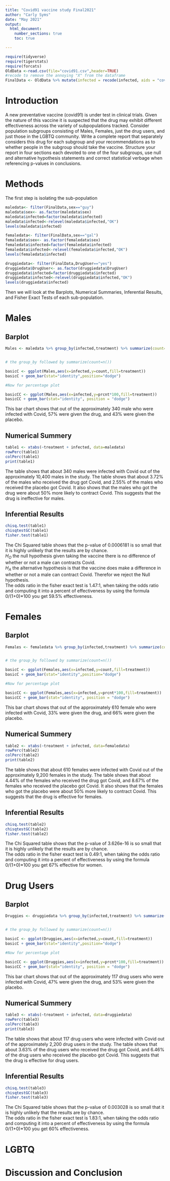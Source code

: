 ```yaml
---
title: "Covid91 vaccine study Final2021"
author: "Carly Syms"
date: "May 2021"
output: 
  html_document:
    number_sections: true
    toc: true

---
```


```r
require(tidyverse)
require(tigerstats)
require(forcats)
OldData <-read.csv(file="covid91.csv",header=TRUE)
#recode to remove the annoying "X" from the dataframe
FinalData <- OldData %>% mutate(infected = recode(infected, aids = "covid", none = "OK" )) %>% select(-one_of("X"))
```

# Introduction

A new  preventative vaccine (covid91) is under test in clinical trials. Given the nature of this vaccine it is suspected that the drug may exhibit different effectiveness across the variety of subpopulations tracked. Consider population subgroups consisting of Males, Females, just the drug users, and just those in the LGBTQ community. Write a complete report that separately considers this drug for each subgroup and your recommendations as to whether people in the subgroup should take the vaccine. Structure your report in four sections each devoted to one of the four subgroups, use null and alternative hypothesis statements and correct statistical verbage when referencing p-values in conclusions.

# Methods 

The first step is isolating the sub-population 

```r
maledata<- filter(FinalData,sex=="guy")
maledata$sex<- as.factor(maledata$sex)
maledata$infected=factor(maledata$infected)
maledata$infected<-relevel(maledata$infected,"OK")
levels(maledata$infected)
```
```r
femaledata<- filter(FinalData,sex=="gal")
femaledata$sex<- as.factor(femaledata$sex)
femaledata$infected=factor(femaledata$infected)
femaledata$infected<-relevel(femaledata$infected,"OK")
levels(femaledata$infected)
```
```r
druggiedata<- filter(FinalData,DrugUser=="yes")
druggiedata$DrugUser<- as.factor(druggiedata$DrugUser)
druggiedata$infected=factor(druggiedata$infected)
druggiedata$infected<-relevel(druggiedata$infected,"OK")
levels(druggiedata$infected)
```

Then we will look at the Barplots, Numerical Summaries, Inferential Results, and Fisher Exact Tests of each sub-population. 

# Males 

## Barplot

```r

Males <- maledata %>% group_by(infected,treatment) %>% summarize(count=n()) %>% mutate(prcnt=count/sum(count))


# the group_by followed by summarize(count=n())

basicC <- ggplot(Males,aes(x=infected,y=count,fill=treatment))
basicC + geom_bar(stat="identity",position="dodge")

#Now for percentage plot

basicCC <- ggplot(Males,aes(x=infected,y=prcnt*100,fill=treatment)) 
basicCC + geom_bar(stat="identity", position = "dodge")
```

This bar chart shows that out of the approximately 340 male who were infected with Covid, 57% were given the drug, and 43% were given the placebo.

## Numerical Summery

```r
table1 <- xtabs(~treatment + infected, data=maledata)
rowPerc(table1)
colPerc(table1)
print(table1)
```

The table shows that about 340 males were infected with Covid out of the approximately 10,400 males in the study. The table shows that about 3.72% of the males who received the drug got Covid, and 2.55% of the males who received the placebo got Covid. It also shows that the males who got the drug were about 50% more likely to contract Covid. This suggests that the drug is ineffective for males. 

## Inferential Results

```r
chisq.test(table1)
chisqtestGC(table1)
fisher.test(table1)
```

The Chi Squared table shows that the p-value of 0.0006181 is so small that it is highly unlikely that the results are by chance.  
$H_O$ the null hypothesis given taking the vaccine there is no difference of whether or not a male can contracts Covid.  
$H_A$ the alternative hypothesis is that the vaccine does make a difference in whether or not a male can contract Covid. Therefor we reject the Null hypothesis.   
The odds ratio in the fisher exact test is 1.47:1, when taking the odds ratio and computing it into a percent of effectiveness by using the formula 0/(1+0)*100 you get 59.5% effectiveness. 

# Females

## Barplot

```r

Females <- femaledata %>% group_by(infected,treatment) %>% summarize(count=n()) %>% mutate(prcnt=count/sum(count))


# the group_by followed by summarize(count=n())

basicC <- ggplot(Females,aes(x=infected,y=count,fill=treatment))
basicC + geom_bar(stat="identity",position="dodge")

#Now for percentage plot

basicCC <- ggplot(Females,aes(x=infected,y=prcnt*100,fill=treatment)) 
basicCC + geom_bar(stat="identity", position = "dodge")
```

This bar chart shows that out of the approximately 610 female who were infected with Covid, 33% were given the drug, and 66% were given the placebo.

## Numerical Summery

```r
table2 <- xtabs(~treatment + infected, data=femaledata)
rowPerc(table2)
colPerc(table2)
print(table2)
```

The table shows that about 610 females were infected with Covid out of the approximately 9,200 females in the study. The table shows that about 4.44% of the females who received the drug got Covid, and 8.67% of the females who received the placebo got Covid. It also shows that the females who got the placebo were about 50% more likely to contract Covid. This suggests that the drug is effective for females. 

## Inferential Results

```r
chisq.test(table2)
chisqtestGC(table2)
fisher.test(table2)
```

The Chi Squared table shows that the p-value of 3.626e-16 is so small that it is highly unlikely that the results are by chance.    
The odds ratio in the fisher exact test is 0.49:1, when taking the odds ratio and computing it into a percent of effectiveness by using the formula 0/(1+0)*100 you get 67% effective for women.

# Drug Users

## Barplot

```r

Druggies <- druggiedata %>% group_by(infected,treatment) %>% summarize(count=n()) %>% mutate(prcnt=count/sum(count))


# the group_by followed by summarize(count=n())

basicC <- ggplot(Druggies,aes(x=infected,y=count,fill=treatment))
basicC + geom_bar(stat="identity",position="dodge")

#Now for percentage plot

basicCC <- ggplot(Druggies,aes(x=infected,y=prcnt*100,fill=treatment)) 
basicCC + geom_bar(stat="identity", position = "dodge")
```

This bar chart shows that out of the approximately 117 drug users who were infected with Covid, 47% were given the drug, and 53% were given the placebo.

## Numerical Summery

```r
table3 <- xtabs(~treatment + infected, data=druggiedata)
rowPerc(table3)
colPerc(table3)
print(table3)
```

The table shows that about 117 drug users who were infected with Covid out of the approximately 2,200 drug users in the study. The table shows that about 3.63% of the drug users who received the drug got Covid, and 6.46% of the drug users who received the placebo got Covid. This suggests that the drug is effective for drug users. 

## Inferential Results

```r
chisq.test(table3)
chisqtestGC(table3)
fisher.test(table3)
```

The Chi Squared table shows that the p-value of 0.003028 is so small that it is highly unlikely that the results are by chance.    
The odds ratio in the fisher exact test is 1.83:1, when taking the odds ratio and computing it into a percent of effectiveness by using the formula 0/(1+0)*100 you get 60% effectiveness. 

# LGBTQ 



# Discussion and Conclusion  
